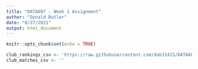 ```yaml
---
title: "DATA607 - Week 1 Assignment"
author: "Donald Butler"
date: "8/27/2021"
output: html_document
---
```


```r
knitr::opts_chunk$set(echo = TRUE)
```

```r
club_rankings_csv <- 'https://raw.githubusercontent.com/dab31415/DATA607/main/W1_spi_global_rankings.csv'
club_matches_csv <- ''

```

